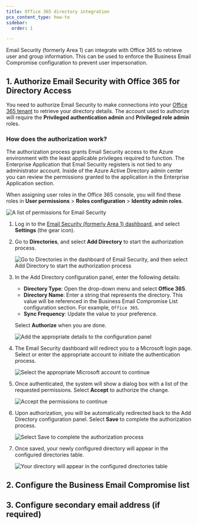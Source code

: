 ```yaml
---
title: Office 365 directory integration
pcx_content_type: how-to
sidebar:
  order: 1

---
```



Email Security (formerly Area 1) can integrate with Office 365 to retrieve user and group information. This can be used to enforce the Business Email Compromise configuration to prevent user impersonation.

## 1. Authorize Email Security with Office 365 for Directory Access

You need to authorize Email Security to make connections into your [Office 365 tenant](https://learn.microsoft.com/en-us/microsoft-365/solutions/tenant-management-overview) to retrieve your directory details. The account used to authorize will require the **Privileged authentication admin** and **Privileged role admin** roles.

### How does the authorization work?

The authorization process grants Email Security access to the Azure environment with the least applicable privileges required to function. The Enterprise Application that Email Security registers is not tied to any administrator account. Inside of the Azure Active Directory admin center you can review the permissions granted to the application in the Enterprise Application section.

When assigning user roles in the Office 365 console, you will find these roles in **User permissions** > **Roles configuration** > **Identity admin roles**.

![A list of permissions for Email Security](~/assets/images/email-security/bec/o365/permissions.png)

1. Log in to the [Email Security (formerly Area 1) dashboard](https://horizon.area1security.com/), and select **Settings** (the gear icon).

2. Go to **Directories**, and select **Add Directory** to start the authorization process.

   ![Go to Directories in the dashboard of Email Security, and then select Add Directory to start the authorization process](~/assets/images/email-security/bec/o365/step2-directories.png)

3. In the Add Directory configuration panel, enter the following details:

   * **Directory Type**: Open the drop-down menu and select **Office 365**.
   * **Directory Name**: Enter a string that represents the directory. This value will be referenced in the Business Email Compromise List configuration section. For example, `Office 365`.
   * **Sync Frequency**: Update the value to your preference.

   Select **Authorize** when you are done.

   ![Add the appropriate details to the configuration panel](~/assets/images/email-security/bec/o365/step3-directory-config-panel.png)

4. The Email Security dashboard will redirect you to a Microsoft login page. Select or enter the appropriate account to initiate the authentication process.

    <div class="large-img">

   ![Select the appropriate Microsoft account to continue](~/assets/images/email-security/bec/o365/step4-login.png)

    </div>

5. Once authenticated, the system will show a dialog box with a list of the requested permissions. Select **Accept** to authorize the change.

    <div class="medium-img">

   ![Accept the permissions to continue](~/assets/images/email-security/bec/o365/step5-permissions.png)

    </div>

6. Upon authorization, you will be automatically redirected back to the Add Directory configuration panel. Select **Save** to complete the authorization process.

   ![Select Save to complete the authorization process](~/assets/images/email-security/bec/o365/step6-save.png)

7. Once saved, your newly configured directory will appear in the configured directories table.

   ![Your directory will appear in the configured directories table](~/assets/images/email-security/bec/o365/step7-directories.png)

## 2. Configure the Business Email Compromise list

<Render file="bec-directory-guide-compromise-list" />

## 3. Configure secondary email address (if required)

<Render file="bec-directory-guide-secondary-email" />
